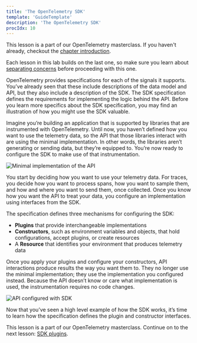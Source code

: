 ```yaml
---
title: 'The OpenTelemetry SDK'
template: 'GuideTemplate'
description: 'The OpenTelemetry SDK'
procIdx: 10
---
```


<Callout variant="course">

This lesson is a part of our OpenTelemetry masterclass. If you haven't already, checkout the [chapter introduction](/opentelemetry-masterclass/fundamentals).

Each lesson in this lab builds on the last one, so make sure you learn about [separating concerns](/opentelemetry-masterclass/fundamentals/separating-concerns) before proceeding with this one.

</Callout>

OpenTelemetry provides specifications for each of the signals it supports. You’ve already seen that these include descriptions of the data model and API, but they also include a description of the SDK. The SDK specification defines the requirements for implementing the logic behind the API. Before you learn more specifics about the SDK specification, you may find an illustration of how you might use the SDK valuable.

Imagine you’re building an application that is supported by libraries that are instrumented with OpenTelemetry. Until now, you haven’t defined how you want to use the telemetry data, so the API that those libraries interact with are using the minimal implementation. In other words, the libraries aren’t generating or sending data, but they’re equipped to. You’re now ready to configure the SDK to make use of that instrumentation.

![Minimal implementation of the API](../../../images/opentelemetry-masterclass/sdk-minimal.png)

You start by deciding how you want to use your telemetry data. For traces, you decide how you want to process spans, how you want to sample them, and how and where you want to send them, once collected. Once you know how you want the API to treat your data, you configure an implementation using interfaces from the SDK.

The specification defines three mechanisms for configuring the SDK:

- **Plugins** that provide interchangeable implementations
- **Constructors**, such as environment variables and objects, that hold configurations, accept plugins, or create resources
- A **Resource** that identifies your environment that produces telemetry data

Once you apply your plugins and configure your constructors, API interactions produce results the way you want them to. They no longer use the minimal implementation; they use the implementation you configured instead. Because the API doesn’t know or care what implementation is used, the instrumentation requires no code changes.

![API configured with SDK](../../../images/opentelemetry-masterclass/sdk-configured.png)

Now that you’ve seen a high level example of how the SDK works, it’s time to learn how the specification defines the plugin and constructor interfaces.

<Callout variant="course">

This lesson is a part of our OpenTelemetry masterclass. Continue on to the next lesson: [SDK plugins](/opentelemetry-masterclass/fundamentals/sdk-plugins).

</Callout>
